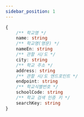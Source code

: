 ```yaml
---
sidebar_position: 1
---
```


```ts
{
    /** 학교명 */
    name: string
    /** 학교명(영문) */
    nameEn: string
    /** 관할 시/도 */
    city: string
    /** 학교 주소 */
    address: string
    /** 관할 시/도 엔드포인트 */
    endpoint: string
    /** 학교식별번호 */
    schoolCode: string
    /** 학교 검색 인증 키 */
    searchKey: string
}
```
